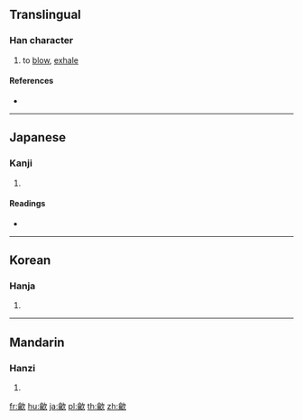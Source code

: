 {{character info/new}}
==Translingual==

===Han character===
{{Han char|rn=214|rad=龠|as=04|sn=21|four=|canj=OBNO}}

# to [[blow]], [[exhale]]

====References====
* {{Han ref|kx=1538.270|dkj=48884|dj=2080.030|hdz=74807.030|uh=9FA1|ud=40865}}

----

==Japanese==

===Kanji===
{{ja-kanji|grade=|rs=龠04}}

# {{defn|lang=ja|sort=龠04}}

====Readings====
* {{ja-readings|on=[[すい]] (sui)|kun=[[ふく]] (fuku), [[ふきならす]] (fukinarasu)}}

----

==Korean==

===Hanja===
{{ko-hanja|hangeul=취|eumhun=|rv=chwi|mr=ch'wi|y=chwi}}

# {{defn|lang=ko|sort=龠04}}

----

==Mandarin==

===Hanzi===
{{cmn-hanzi|pin=[[chuì]] ([[chui4]])|wg=ch'ui<sup>4</sup>}}

# {{defn|lang=cmn|sort=龠04}}

[[fr:龡]]
[[hu:龡]]
[[ja:龡]]
[[pl:龡]]
[[th:龡]]
[[zh:龡]]